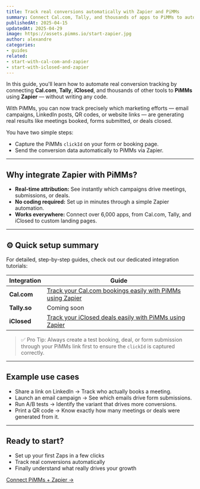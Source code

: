 ```yaml
---
title: Track real conversions automatically with Zapier and PiMMs
summary: Connect Cal.com, Tally, and thousands of apps to PiMMs to automate your conversion tracking without a single line of code.
publishedAt: 2025-04-15
updatedAt: 2025-04-29
image: https://assets.pimms.io/start-zapier.jpg
author: alexandre
categories:
- guides
related:
- start-with-cal-com-and-zapier
- start-with-iclosed-and-zapier
---
```


In this guide, you'll learn how to automate real conversion tracking by connecting **Cal.com**, **Tally**, **iClosed**, and thousands of other tools to **PiMMs** using **Zapier** — without writing any code.

With PiMMs, you can now track precisely which marketing efforts — email campaigns, LinkedIn posts, QR codes, or website links — are generating real results like meetings booked, forms submitted, or deals closed.

You have two simple steps:

- Capture the PiMMs `clickId` on your form or booking page.
- Send the conversion data automatically to PiMMs via Zapier.

---

## Why integrate Zapier with PiMMs?

- **Real-time attribution:** See instantly which campaigns drive meetings, submissions, or deals.
- **No coding required:** Set up in minutes through a simple Zapier automation.
- **Works everywhere:** Connect over 6,000 apps, from Cal.com, Tally, and iClosed to custom landing pages.

---

## ⚙️ Quick setup summary

For detailed, step-by-step guides, check out our dedicated integration tutorials:

| Integration | Guide |
|-------------|-------|
| **Cal.com** | [Track your Cal.com bookings easily with PiMMs using Zapier](/blog/start-with-cal-com-and-zapier) |
| **Tally.so** | Coming soon |
| **iClosed** | [Track your iClosed deals easily with PiMMs using Zapier](/blog/start-with-iclosed-and-zapier) |

> ✅ Pro Tip: Always create a test booking, deal, or form submission through your PiMMs link first to ensure the `clickId` is captured correctly.

---

## Example use cases

- Share a link on LinkedIn → Track who actually books a meeting.
- Launch an email campaign → See which emails drive form submissions.
- Run A/B tests → Identify the variant that drives more conversions.
- Print a QR code → Know exactly how many meetings or deals were generated from it.

---

## Ready to start?

- Set up your first Zaps in a few clicks  
- Track real conversions automatically  
- Finally understand what really drives your growth

[Connect PiMMs + Zapier →](https://pim.ms/zapier)
